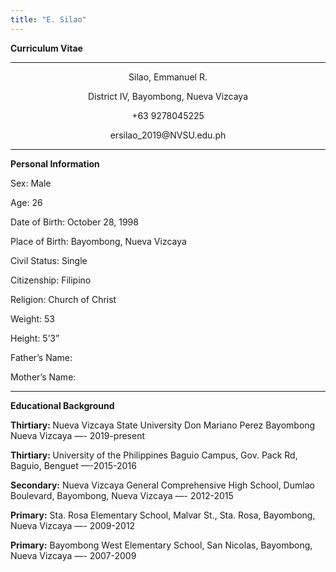 ```yaml
---
title: "E. Silao"
---
```


<p><b>Curriculum Vitae</b></p>
</center>
<hr>

<center>
<p>Silao, Emmanuel R.</p>
<p>District IV, Bayombong, Nueva Vizcaya</p>
<p>+63 9278045225</p>
<p>ersilao_2019@NVSU.edu.ph </p>
</center>
<hr>

<p><b> Personal Information</b></p>
<p>Sex: Male </p>
<p>Age: 26</p>
<p>Date of Birth: October 28, 1998</p>
<p>Place of Birth:  Bayombong, Nueva Vizcaya</p>
<p>Civil Status:  Single </p>
<p>Citizenship: Filipino</p>
<p>Religion: Church of Christ </p>
<p>Weight: 53</p>
<p>Height: 5'3"</p>
<p>Father's Name: </p>
<p>Mother's Name: </p>
<hr>

<p><b>Educational Background</b></p>

<p><b>Thirtiary: </b> Nueva Vizcaya State University Don Mariano Perez Bayombong Nueva Vizcaya ---- 2019-present</p>
<p><b>Thirtiary: </b> University of the Philippines Baguio Campus, Gov. Pack Rd, Baguio, Benguet ----2015-2016 </p>
<p><b>Secondary:</b> Nueva Vizcaya General Comprehensive High School, Dumlao Boulevard, Bayombong, Nueva Vizcaya ---- 2012-2015</p>
<p><b>Primary:</b> Sta. Rosa Elementary School, Malvar St., Sta. Rosa, Bayombong, Nueva Vizcaya ---- 2009-2012</p>
<p><b>Primary:</b> Bayombong West Elementary School, San Nicolas, Bayombong, Nueva Vizcaya ---- 2007-2009</p>